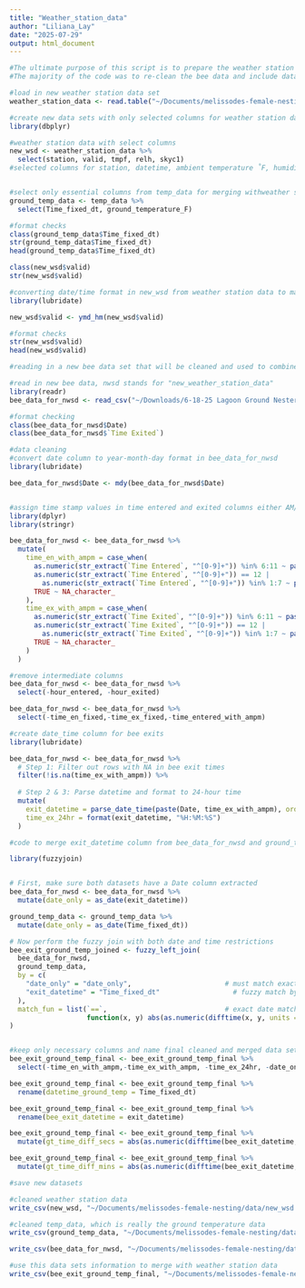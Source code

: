 ```yaml
---
title: "Weather_station_data"
author: "Liliana_Lay"
date: "2025-07-29"
output: html_document
---
```



```r
#The ultimate purpose of this script is to prepare the weather station data to merge with the bee and ground temperature data.
#The majority of the code was to re-clean the bee data and include data for the bee exit times that may have been lost in the first round of cleaning in "bee_data", then to merge this data with the ground temperature data that I recorded based on the closest time stamp matches. 
```

```r
#load in new weather station data set
weather_station_data <- read.table("~/Documents/melissodes-female-nesting/data/weather-station.txt", sep = ",", header = TRUE)
```

```r
#create new data sets with only selected columns for weather station data
library(dbplyr)

#weather station data with select columns
new_wsd <- weather_station_data %>% 
  select(station, valid, tmpf, relh, skyc1)
#selected columns for station, datetime, ambient temperature ˚F, humidity %, and cloud cover status.


#select only essential columns from temp_data for merging withweather station data
ground_temp_data <- temp_data %>% 
  select(Time_fixed_dt, ground_temperature_F)

#format checks
class(ground_temp_data$Time_fixed_dt)
str(ground_temp_data$Time_fixed_dt)
head(ground_temp_data$Time_fixed_dt)

class(new_wsd$valid)
str(new_wsd$valid)

#converting date/time format in new_wsd from weather station data to match to the date/time format used in ground_temp_data
library(lubridate)

new_wsd$valid <- ymd_hm(new_wsd$valid)

#format checks
str(new_wsd$valid)
head(new_wsd$valid)

```

```r
#reading in a new bee data set that will be cleaned and used to combine with the ground temperature data set and the weather station data set. I readded the bee data because the dataset I was working with got rid of all the NA values in the bee enter and exit columns when I want to keep all bee exits recorded even if the time they entered was "NA" because all be exits are bee emergences and I'm using that metric to measure bee activity. 

#read in new bee data, nwsd stands for "new_weather_station_data"
library(readr)
bee_data_for_nwsd <- read_csv("~/Downloads/6-18-25 Lagoon Ground Nesters Data Sheet 3 - bee_data_for_wsd (1).csv")

#format checking
class(bee_data_for_nwsd$Date)
class(bee_data_for_nwsd$`Time Exited`)

#data cleaning
#convert date column to year-month-day format in bee_data_for_nwsd
library(lubridate)

bee_data_for_nwsd$Date <- mdy(bee_data_for_nwsd$Date)


#assign time stamp values in time entered and exited columns either AM/PM 
library(dplyr)
library(stringr)

bee_data_for_nwsd <- bee_data_for_nwsd %>%
  mutate(
    time_en_with_ampm = case_when(
      as.numeric(str_extract(`Time Entered`, "^[0-9]+")) %in% 6:11 ~ paste0(`Time Entered`, " AM"),
      as.numeric(str_extract(`Time Entered`, "^[0-9]+")) == 12 |
        as.numeric(str_extract(`Time Entered`, "^[0-9]+")) %in% 1:7 ~ paste0(`Time Entered`, " PM"),
      TRUE ~ NA_character_
    ),
    time_ex_with_ampm = case_when(
      as.numeric(str_extract(`Time Exited`, "^[0-9]+")) %in% 6:11 ~ paste0(`Time Exited`, " AM"),
      as.numeric(str_extract(`Time Exited`, "^[0-9]+")) == 12 |
        as.numeric(str_extract(`Time Exited`, "^[0-9]+")) %in% 1:7 ~ paste0(`Time Exited`, " PM"),
      TRUE ~ NA_character_
    )
  )

#remove intermediate columns
bee_data_for_nwsd <- bee_data_for_nwsd %>% 
  select(-hour_entered, -hour_exited)

bee_data_for_nwsd <- bee_data_for_nwsd %>% 
  select(-time_en_fixed,-time_ex_fixed,-time_entered_with_ampm)

#create date_time column for bee exits
library(lubridate)

bee_data_for_nwsd <- bee_data_for_nwsd %>%
  # Step 1: Filter out rows with NA in bee exit times
  filter(!is.na(time_ex_with_ampm)) %>%
  
  # Step 2 & 3: Parse datetime and format to 24-hour time
  mutate(
    exit_datetime = parse_date_time(paste(Date, time_ex_with_ampm), orders = "ymd HMp"),
    time_ex_24hr = format(exit_datetime, "%H:%M:%S")
  ) 


```

```r
#code to merge exit_datetime column from bee_data_for_nwsd and ground_temp_data, assigns a temperature to closest matching time stamps from exit_datetime within 21 minutes. The minutes were chosen to give a temperature value to each bee exit. 

library(fuzzyjoin)


# First, make sure both datasets have a Date column extracted
bee_data_for_nwsd <- bee_data_for_nwsd %>%
  mutate(date_only = as_date(exit_datetime))

ground_temp_data <- ground_temp_data %>%
  mutate(date_only = as_date(Time_fixed_dt))

# Now perform the fuzzy join with both date and time restrictions
bee_exit_ground_temp_joined <- fuzzy_left_join(
  bee_data_for_nwsd,
  ground_temp_data,
  by = c(
    "date_only" = "date_only",                       # must match exactly by date
    "exit_datetime" = "Time_fixed_dt"                  # fuzzy match by time
  ),
  match_fun = list(`==`,                             # exact date match
                   function(x, y) abs(as.numeric(difftime(x, y, units = "secs"))) <= 1260)  # within 21 minutes
)


#keep only necessary columns and name final cleaned and merged data set between bee exit times and temperature matches.
bee_exit_ground_temp_final <- bee_exit_ground_temp_final %>% 
  select(-time_en_with_ampm,-time_ex_with_ampm, -time_ex_24hr, -date_only.x, -date_only.y)

bee_exit_ground_temp_final <- bee_exit_ground_temp_final %>% 
  rename(datetime_ground_temp = Time_fixed_dt)

bee_exit_ground_temp_final <- bee_exit_ground_temp_final %>% 
  rename(bee_exit_datetime = exit_datetime)

bee_exit_ground_temp_final <- bee_exit_ground_temp_final %>%
  mutate(gt_time_diff_secs = abs(as.numeric(difftime(bee_exit_datetime, datetime_ground_temp, units = "secs")))) 

bee_exit_ground_temp_final <- bee_exit_ground_temp_final %>%
  mutate(gt_time_diff_mins = abs(as.numeric(difftime(bee_exit_datetime, datetime_ground_temp, units = "mins")))) 


```


```r
#save new datasets

#cleaned weather station data
write_csv(new_wsd, "~/Documents/melissodes-female-nesting/data/new_wsd.csv")

#cleaned temp_data, which is really the ground temperature data
write_csv(ground_temp_data, "~/Documents/melissodes-female-nesting/data/ground_temp_data.csv")

write_csv(bee_data_for_nwsd, "~/Documents/melissodes-female-nesting/data/bee_data_for_nwsd.csv")

#use this data sets information to merge with weather station data
write_csv(bee_exit_ground_temp_final, "~/Documents/melissodes-female-nesting/data/bee_exit_ground_temp_final.csv")

```




